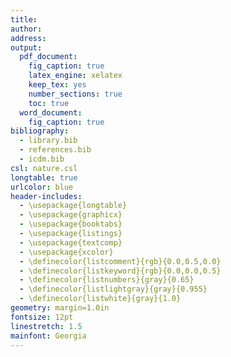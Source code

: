 ```yaml
---
title:
author:
address:
output:
  pdf_document:
    fig_caption: true
    latex_engine: xelatex
    keep_tex: yes
    number_sections: true
    toc: true
  word_document:
    fig_caption: true
bibliography:
  - library.bib
  - references.bib
  - icdm.bib
csl: nature.csl
longtable: true
urlcolor: blue
header-includes:
  - \usepackage{longtable}
  - \usepackage{graphicx}
  - \usepackage{booktabs}
  - \usepackage{listings}
  - \usepackage{textcomp}
  - \usepackage{xcolor}
  - \definecolor{listcomment}{rgb}{0.0,0.5,0.0}
  - \definecolor{listkeyword}{rgb}{0.0,0.0,0.5}
  - \definecolor{listnumbers}{gray}{0.65}
  - \definecolor{listlightgray}{gray}{0.955}
  - \definecolor{listwhite}{gray}{1.0}
geometry: margin=1.0in
fontsize: 12pt
linestretch: 1.5
mainfont: Georgia
---
```


